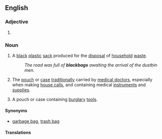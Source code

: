 ==English==

===Adjective===
{{en-adj|head=[[black]] [[bag]]|-}}
# {{alternative spelling of|black-bag}}

===Noun===
{{en-noun|head=[[black]] [[bag]]}}

# {{context|British|lang=en}} A [[black]] [[plastic]] [[sack]] produced for the [[disposal]] of [[household]] [[waste]].
#: ''The road was full of '''blackbags''' awaiting the arrival of the dustbin men.''
# {{context|chiefly|US|lang=en}} The [[pouch]] or [[case]] [[traditionally]] carried by [[medical doctor]]s, especially when making [[house call]]s, and containing medical [[instrument]]s and [[supplies]].
# A pouch or case containing [[burglary]] [[tool]]s.

====Synonyms====
* {{qualifier|sack for disposal of waste}} [[garbage bag]], [[trash bag]]

====Translations====
{{trans-see|plastic bag for the disposal of household waste|garbage bag}}

{{trans-top|case traditionally carried by medical doctors}}
{{trans-mid}}
{{trans-bottom}}

{{trans-top|case containing burglary tools}}
{{trans-mid}}
{{trans-bottom}}